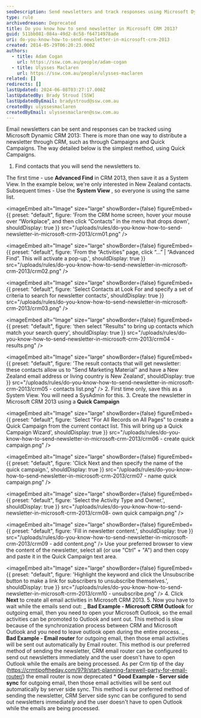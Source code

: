 ```yaml
---
seoDescription: Send newsletters and track responses using Microsoft Dynamic CRM 2013 with Quick Campaigns and server-side sync.
type: rule
archivedreason: Deprecated
title: Do you know how to send newsletter in Microsoft CRM 2013?
guid: 511bb081-084a-49d2-8c58-f64714978ade
uri: do-you-know-how-to-send-newsletter-in-microsoft-crm-2013
created: 2014-05-29T06:20:23.000Z
authors:
  - title: Adam Cogan
    url: https://ssw.com.au/people/adam-cogan
  - title: Ulysses Maclaren
    url: https://ssw.com.au/people/ulysses-maclaren
related: []
redirects: []
lastUpdated: 2024-06-08T03:27:17.000Z
lastUpdatedBy: Brady Stroud [SSW]
lastUpdatedByEmail: bradystroud@ssw.com.au
createdBy: ulyssesmaclaren
createdByEmail: ulyssesmaclaren@ssw.com.au
---
```


Email newsletters can be sent and responses can be tracked using Microsoft Dynamic CRM 2013:
There is more than one way to distribute a newsletter through CRM, such as through Campaigns and Quick Campaigns. The way detailed below is the simplest method, using Quick Campaigns.

1. Find contacts that you will send the newsletters to.

The first time - use
**Advanced Find** in CRM 2013, then save it as a System View. In the example below, we're only interested in New Zealand contacts.
Subsequent times - Use the **System View** , so everyone is using the same list.


<imageEmbed
  alt="Image"
  size="large"
  showBorder={false}
  figureEmbed={{
    preset: "default",
    figure: 'From the CRM home screen, hover your mouse over “Workplace”, and then click “Contacts” in the menu that drops down',
    shouldDisplay: true
  }}
  src="/uploads/rules/do-you-know-how-to-send-newsletter-in-microsoft-crm-2013/crm01.png"
/>


<imageEmbed
  alt="Image"
  size="large"
  showBorder={false}
  figureEmbed={{
    preset: "default",
    figure: 'From the “Activities” page, click “…” | “Advanced Find”. This will activate a pop-up.',
    shouldDisplay: true
  }}
  src="/uploads/rules/do-you-know-how-to-send-newsletter-in-microsoft-crm-2013/crm02.png"
/>


<imageEmbed
  alt="Image"
  size="large"
  showBorder={false}
  figureEmbed={{
    preset: "default",
    figure: 'Select Contacts at Look For and specify a set of criteria to search for newsletter contacts',
    shouldDisplay: true
  }}
  src="/uploads/rules/do-you-know-how-to-send-newsletter-in-microsoft-crm-2013/crm03.png"
/>


<imageEmbed
  alt="Image"
  size="large"
  showBorder={false}
  figureEmbed={{
    preset: "default",
    figure: 'then select "Results" to bring up contacts which match your search query',
    shouldDisplay: true
  }}
  src="/uploads/rules/do-you-know-how-to-send-newsletter-in-microsoft-crm-2013/crm04 - results.png"
/>


<imageEmbed
  alt="Image"
  size="large"
  showBorder={false}
  figureEmbed={{
    preset: "default",
    figure: 'The result contacts that will get newsletter: these contacts allow us to "Send Marketing Material" and have a New Zealand email address or living country is New Zealand',
    shouldDisplay: true
  }}
  src="/uploads/rules/do-you-know-how-to-send-newsletter-in-microsoft-crm-2013/crm05 - contacts list.png"
/>
2. First time only, save this as a System View. You will need a SysAdmin for this. 3. Create the newsletter in Microsoft CRM 2013 using a
**Quick Campaign**

<imageEmbed
  alt="Image"
  size="large"
  showBorder={false}
  figureEmbed={{
    preset: "default",
    figure: 'Select "For All Records on All Pages" to create a Quick Campaign from the current contact list. This will bring up a Quick Campaign Wizard',
    shouldDisplay: true
  }}
  src="/uploads/rules/do-you-know-how-to-send-newsletter-in-microsoft-crm-2013/crm06 - create quick campaign.png"
/>


<imageEmbed
  alt="Image"
  size="large"
  showBorder={false}
  figureEmbed={{
    preset: "default",
    figure: 'Click Next and then specify the name of the quick campaign.',
    shouldDisplay: true
  }}
  src="/uploads/rules/do-you-know-how-to-send-newsletter-in-microsoft-crm-2013/crm07 - name quick campaign.png"
/>


<imageEmbed
  alt="Image"
  size="large"
  showBorder={false}
  figureEmbed={{
    preset: "default",
    figure: 'Select the Activity Type and Owner.',
    shouldDisplay: true
  }}
  src="/uploads/rules/do-you-know-how-to-send-newsletter-in-microsoft-crm-2013/crm08- own quick campaign.png"
/>


<imageEmbed
  alt="Image"
  size="large"
  showBorder={false}
  figureEmbed={{
    preset: "default",
    figure: 'Fill in newsletter content.',
    shouldDisplay: true
  }}
  src="/uploads/rules/do-you-know-how-to-send-newsletter-in-microsoft-crm-2013/crm09 - add content.png"
/>
 Use your preferred browser to view the content of the newsletter, select all (or use "Ctrl" + "A") and then copy and paste it in the Quick Campaign text area.


<imageEmbed
  alt="Image"
  size="large"
  showBorder={false}
  figureEmbed={{
    preset: "default",
    figure: 'Highlight the keyword and click the Unsubscribe button to make a link for subscribers to unsubscribe themselves.',
    shouldDisplay: true
  }}
  src="/uploads/rules/do-you-know-how-to-send-newsletter-in-microsoft-crm-2013/crm10 - unsubscribe.png"
/>
4. Click
**Next** to create all email activities in Microsoft CRM 2013. 5. Now you have to wait while the emails send out:
_ **Bad Example - Microsoft CRM Outlook** for outgoing email, then you need to open your Microsoft Outlook, so the email activities can be promoted to Outlook and sent out. This method is slow because of the synchronization process between CRM and Microsoft Outlook and you need to leave outlook open during the entire process.
_ **Bad Example - Email router** for outgoing email, then those email activities will be sent out automatically by Email router. This method is our preferred method of sending the newsletter, CRM email router can be configured to send out newsletters immediately and the user doesn't have to open Outlook while the emails are being processed. As per Crm tip of the day (https://crmtipoftheday.com/979/start-planning-farewell-party-for-email-router/) the email router is now deprecated \* **Good Example - Server side sync** for outgoing email, then those email activities will be sent out automatically by server side sync. This method is our preferred method of sending the newsletter, CRM Server side sync can be configured to send out newsletters immediately and the user doesn't have to open Outlook while the emails are being processed.
